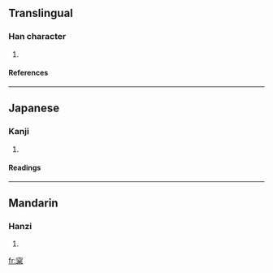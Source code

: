 ==Translingual==
===Han character===
{{Han char|rn=75|rad=木|as=07|sn=11|four=|canj=十金戈木 (JCID)}}
# {{defn|Han|sort=木07}}
====References====
{{Han ref|kx=0530.080|dkj=14869|dj=0918.070|hdz=21221.030|uh=68A5|ud=26789}}

----
==Japanese==
===Kanji===
{{ja-kanji|grade=|rs=木07}}
# {{defn|Japanese}} 
====Readings====
{{ja-readings|on=[[しょう]] (shō)|kun=[[まつ]] (matsu)}}

----
==Mandarin==
===Hanzi===
{{cmn-hanzi|pin=[[sōng]] (song1)|wg=sung<sup>1</sup>}}
# {{defn|Mandarin}}

[[fr:梥]]